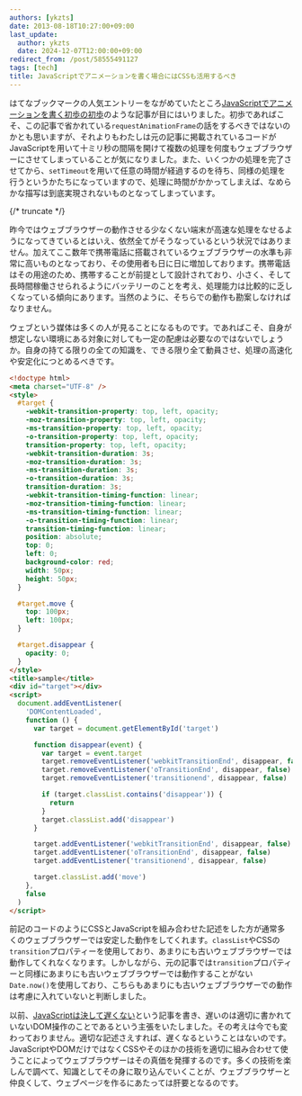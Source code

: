 ```yaml
---
authors: [ykzts]
date: 2013-08-18T10:27:00+09:00
last_update:
  author: ykzts
  date: 2024-12-07T12:00:00+09:00
redirect_from: /post/58555491127
tags: [tech]
title: JavaScriptでアニメーションを書く場合にはCSSも活用するべき
---
```


はてなブックマークの人気エントリーをながめていたところ[JavaScriptでアニメーションを書く初歩の初歩](http://nmi.jp/archives/510)のような記事が目にはいりました。初歩であればこそ、この記事で省かれている`requestAnimationFrame`の話をするべきではないのかとも思いますが、それよりもわたしは元の記事に掲載されているコードがJavaScriptを用いて十ミリ秒の間隔を開けて複数の処理を何度もウェブブラウザーにさせてしまっていることが気になりました。また、いくつかの処理を完了させてから、`setTimeout`を用いて任意の時間が経過するのを待ち、同様の処理を行うというかたちになっていますので、処理に時間がかかってしまえば、なめらかな描写は到底実現されないものとなってしまっています。

{/* truncate */}

昨今ではウェブブラウザーの動作させる少なくない端末が高速な処理をなせるようになってきているとはいえ、依然全てがそうなっているという状況ではありません。加えてここ数年で携帯電話に搭載されているウェブブラウザーの水準も非常に高いものとなっており、その使用者も日に日に増加しております。携帯電話はその用途のため、携帯することが前提として設計されており、小さく、そして長時間稼働させられるようにバッテリーのことを考え、処理能力は比較的に乏しくなっている傾向にあります。当然のように、そちらでの動作も勘案しなければなりません。

ウェブという媒体は多くの人が見ることになるものです。であればこそ、自身が想定しない環境にある対象に対しても一定の配慮は必要なのではないでしょうか。自身の持てる限りの全ての知識を、できる限り全て動員させ、処理の高速化や安定化につとめるべきです。

```html
<!doctype html>
<meta charset="UTF-8" />
<style>
  #target {
    -webkit-transition-property: top, left, opacity;
    -moz-transition-property: top, left, opacity;
    -ms-transition-property: top, left, opacity;
    -o-transition-property: top, left, opacity;
    transition-property: top, left, opacity;
    -webkit-transition-duration: 3s;
    -moz-transition-duration: 3s;
    -ms-transition-duration: 3s;
    -o-transition-duration: 3s;
    transition-duration: 3s;
    -webkit-transition-timing-function: linear;
    -moz-transition-timing-function: linear;
    -ms-transition-timing-function: linear;
    -o-transition-timing-function: linear;
    transition-timing-function: linear;
    position: absolute;
    top: 0;
    left: 0;
    background-color: red;
    width: 50px;
    height: 50px;
  }

  #target.move {
    top: 100px;
    left: 100px;
  }

  #target.disappear {
    opacity: 0;
  }
</style>
<title>sample</title>
<div id="target"></div>
<script>
  document.addEventListener(
    'DOMContentLoaded',
    function () {
      var target = document.getElementById('target')

      function disappear(event) {
        var target = event.target
        target.removeEventListener('webkitTransitionEnd', disappear, false)
        target.removeEventListener('oTransitionEnd', disappear, false)
        target.removeEventListener('transitionend', disappear, false)

        if (target.classList.contains('disappear')) {
          return
        }
        target.classList.add('disappear')
      }

      target.addEventListener('webkitTransitionEnd', disappear, false)
      target.addEventListener('oTransitionEnd', disappear, false)
      target.addEventListener('transitionend', disappear, false)

      target.classList.add('move')
    },
    false
  )
</script>
```

前記のコードのようにCSSとJavaScriptを組み合わせた記述をした方が通常多くのウェブブラウザーでは安定した動作をしてくれます。`classList`やCSSの`transition`プロパティーを使用しており、あまりにも古いウェブブラウザーでは動作してくれなくなります。しかしながら、元の記事では`transition`プロパティーと同様にあまりにも古いウェブブラウザーでは動作することがない`Date.now()`を使用しており、こちらもあまりにも古いウェブブラウザーでの動作は考慮に入れていないと判断しました。

以前、[JavaScriptは決して遅くない](../../../08/06/javascript-is-not-slow/index.mdx)という記事を書き、遅いのは適切に書かれていないDOM操作のことであるという主張をいたしました。その考えは今でも変わっておりません。適切な記述さえすれば、遅くなるということはないのです。JavaScriptやDOMだけではなくCSSやそのほかの技術を適切に組み合わせて使うことによってウェブブラウザーはその真価を発揮するのです。多くの技術を楽しんで調べて、知識としてその身に取り込んでいくことが、ウェブブラウザーと仲良くして、ウェブページを作るにあたっては肝要となるのです。
